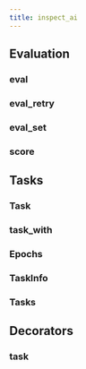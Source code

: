 ```yaml
---
title: inspect_ai
---
```


<!-- TOOD: Main reference page? -->
<!-- TODO: CLI reference -->

## Evaluation

### eval
### eval_retry
### eval_set
### score

## Tasks

### Task
### task_with
### Epochs
### TaskInfo
### Tasks

## Decorators

### task
